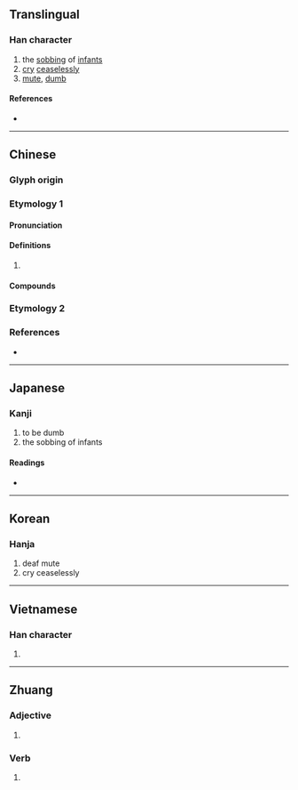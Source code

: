 {{character info}}
==Translingual==

===Han character===
{{Han char|rn=30|rad=口|as=09|sn=12|four=60061|canj=RYTA|ids=⿰口音}}

# the [[sob]]bing of [[infant]]s
# [[cry]] [[ceaseless]]ly
# [[mute]], [[dumb]]

====References====
* {{Han ref|kx=0198.180|dkj=03934|dj=0420.060|hdz=10659.060|uh=5591|ud=21905|bh=D866|bd=55398}}

----

==Chinese==
{{zh-forms}}

===Glyph origin===
{{Han etym}}

===Etymology 1===

====Pronunciation====
{{zh-pron
|m=yīn
|c=ngam6,jam1
|mc=y
|oc=y
|cat=
}}

====Definitions====
{{zh-hanzi}}

# {{rfdef|zh}}

====Compounds====
{{zh-der|喑惡叱吒|喑嗚|喑啞|喑嗚叱吒|喑喑|打耳喑}}

===Etymology 2===
{{zh-see|瘖}}

===References===
* {{R:yue:mfccd}}

----

==Japanese==

===Kanji===
{{ja-kanji|grade=|rs=口09}}

# to be dumb
# the sobbing of infants

====Readings====
* {{ja-readings
|goon=おん
|kanon=いん
|on=あん
|kun=おし, さけ-ぶ, だま-る, な-く, あつるさま}}

----

==Korean==

===Hanja===
{{ko-hanja|hangeul=음|rv=eum|mr=ŭm}}

# deaf mute
# cry ceaselessly

----

==Vietnamese==

===Han character===
{{vi-readings|reading=ầm|rs=口09}}

# {{rfdef|vi|sort=口09}}

----

==Zhuang==

===Adjective===
{{za-head|adjective}}

# {{za-sawndip form of|imq||full; satiated}}

===Verb===
{{za-head|verb}}

# {{za-sawndip form of|imq||to be full; to be satiated}}